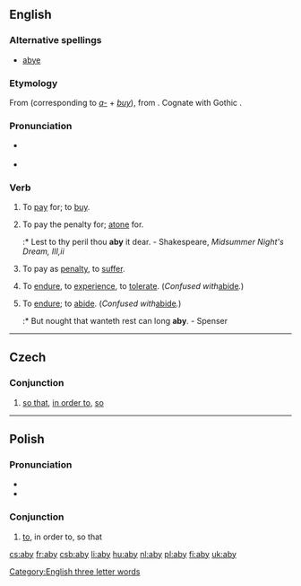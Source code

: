 ==English==

===Alternative spellings===
* [[abye]]

===Etymology===
From {{etyl|ang|en}} {{term|abycgan|ābycgan|lang=ang}} (corresponding to ''[[a-]]'' + ''[[buy]]''), from {{proto|Germanic|lang=en}}. Cognate with Gothic {{term|𐌿𐍃𐌱𐌿𐌲𐌾𐌰𐌽|tr=usbugjan|lang=got|sc=Goth}}.

===Pronunciation===
*{{IPA|/əˈbaɪ/}}
*:{{rhymes|aɪ}}
* {{audio|pl-aby.ogg|audio}}

===Verb===
{{en-verb|abies|abying|abought}}

# {{context|transitive|obsolete}} To [[pay]] for; to [[buy]].
# {{context|transitive|archaic}} To pay the penalty for; [[atone]] for.
#:* Lest to thy peril thou '''aby''' it dear. - Shakespeare, ''Midsummer Night's Dream, III,ii''
# {{context|transitive|archaic}} To pay as [[penalty]], to [[suffer]].
# {{context|transitive|archaic}} To [[endure]], to [[experience]], to [[tolerate]].  (''Confused with ''[[abide]]''.'')
# {{context|intransitive|obsolete}} To [[endure]]; to [[abide]].  (''Confused with ''[[abide]]''.'')
#:* But nought that wanteth rest can long '''aby'''. - Spenser

[[Category:English three letter words]]

----
==Czech==

===Conjunction===
{{infl|cs|conjunction}}

# [[so that]], [[in order to]], [[so]]

----

==Polish==

===Pronunciation===
*{{audio|Pl-aby.ogg|audio}}
*{{IPA|/ˈabɨ/}}

===Conjunction===
{{infl|pl|conjunction}}

# [[to]], in order to, so that

[[cs:aby]]
[[fr:aby]]
[[csb:aby]]
[[li:aby]]
[[hu:aby]]
[[nl:aby]]
[[pl:aby]]
[[fi:aby]]
[[uk:aby]]